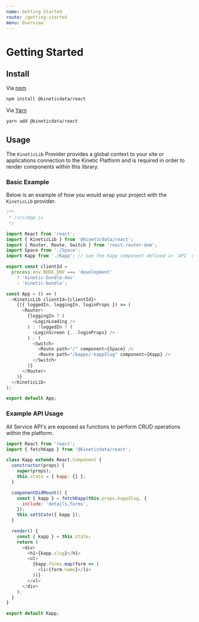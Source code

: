 ```yaml
---
name: Getting Started
route: /getting-started
menu: Overview
---
```


# Getting Started

## Install

Via [npm](https://npmjs.com/package/@kineticdata/react)

```bash
npm install @kineticdata/react
```

Via [Yarn](http://yarn.fyi/@kineticdata/react)

```bash
yarn add @kineticdata/react
```

## Usage

The `KineticLib` Provider provides a global context to your site or applications connection to the Kinetic Platform and
is required in order to render components within this library.

### Basic Example

Below is an example of how you would wrap your project with the `KineticLib` provider.

```javascript
/**
 * /src/App.js
 */

import React from 'react';
import { KineticLib } from '@kineticdata/react';
import { Router, Route, Switch } from 'react-router-dom';
import Space from './Space';
import Kapp from './Kapp'; // see the Kapp component defined in `API` example below

export const clientId =
  process.env.NODE_ENV === 'development'
    ? 'kinetic-bundle-dev'
    : 'kinetic-bundle';

const App = () => (
  <KineticLib clientId={clientId}>
    {({ loggedIn, loggingIn, loginProps }) => (
      <Router>
        {loggingIn ? (
          <LoginLoading />
        ) : !loggedIn ? (
          <LoginScreen {...loginProps} />
        ) : (
          <Switch>
            <Route path="/" component={Space} />
            <Route path="/kapps/:kappSlug" component={Kapp} />
          </Switch>
        )}
      </Router>
    )}
  </KineticLib>
);

export default App;
```

### Example API Usage

All Service API's are exposed as functions to perform CRUD operations within the platform.

```javascript
import React from 'react';
import { fetchKapp } from '@kineticdata/react';

class Kapp extends React.Component {
  constructor(props) {
    super(props);
    this.state = { kapp: {} };
  }

  componentDidMount() {
    const { kapp } = fetchKapp(this.props.kappSlug, {
      include: 'details,forms',
    });
    this.setState({ kapp });
  }

  render() {
    const { kapp } = this.state;
    return (
      <div>
        <h1>{kapp.slug}</h1>
        <ul>
          {kapp.forms.map(form => (
            <li>{form.name}</li>
          ))}
        </ul>
      </div>
    );
  }
}

export default Kapp;
```
